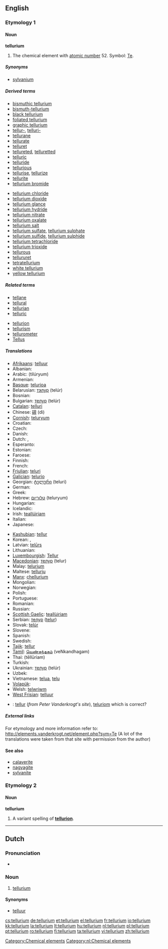 ==English==
{{elements|Te|antimony|Sb|iodine|I}}

===Etymology 1===

====Noun====
{{wikipedia}}
'''tellurium'''

# {{uncountable}} The chemical element with [[atomic number]] 52. Symbol: [[Te]].

=====Synonyms=====
* [[sylvanium]] {{qualifier|obsolete}}

=====Derived terms=====
{{der-top}}
* [[bismuthic tellurium]]
* [[bismuth-tellurium]]
* [[black tellurium]]
* [[foliated tellurium]]
* [[graphic tellurium]]
* [[tellur-]], [[telluri-]]
* [[tellurane]]
* [[tellurate]]
* [[telluret]]
* [[tellureted]], [[telluretted]]
* [[telluric]]
* [[telluride]]
* [[tellurious]]
* [[tellurise]], [[tellurize]]
* [[tellurite]]
* [[tellurium bromide]]
{{der-mid}}
* [[tellurium chloride]]
* [[tellurium dioxide]]
* [[tellurium glance]]
* [[tellurium hydride]]
* [[tellurium nitrate]]
* [[tellurium oxalate]]
* [[tellurium salt]]
* [[tellurium sulfate]], [[tellurium sulphate]]
* [[tellurium sulfide]], [[tellurium sulphide]]
* [[tellurium tetrachloride]]
* [[tellurium trioxide]]
* [[tellurous]]
* [[tellururet]]
* [[tetratellurium]]
* [[white tellurium]]
* [[yellow tellurium]]
{{der-bottom}}

=====Related terms=====
{{rel-top}}
* [[tellane]]
* [[tellural]]
* [[tellurian]]
* [[telluric]] {{qualifier|of the earth}}
{{rel-mid}}
* [[tellurion]]
* [[tellurism]]
* [[tellurometer]]
* [[Tellus]]
{{rel-bottom}}

=====Translations=====
{{trans-top|chemical element}}
* [[Afrikaans]]: [[telluur]]
* Albanian: {{t-|sq|telur|xs=Albanian}}
* Arabic: {{Arab|[[تيلوريوم]]}} (tilúryum) {{m}}
* Armenian: {{t-|hy|տելուր|tr=telur}}
* [[Basque]]: [[telurioa]]
* Belarusian: [[тэлур]] (telúr) {{m}}
* Bosnian: {{t-|bs|telur}}
* Bulgarian: [[телур]] (telúr) {{m}}
* [[Catalan]]: [[telluri]]
* Chinese: [[碲]] (dì)
* [[Cornish]]: [[teluryum]]
* Croatian: {{t+|hr|telurij}}
* Czech: {{t+|cs|tellur}}
* Danish: {{t-|da|tellur}}
* Dutch: {{t+|nl|telluur|n}}, {{t+|nl|tellurium|n}}
* Esperanto: {{t-|eo|teluro|xs=Esperanto}}
* Estonian: {{t-|et|telluur}}
* Faroese: {{t-|fo|tellur|xs=Faroese}}
* Finnish: {{t+|fi|telluuri}}
* French: {{t+|fr|tellure|m}}
* [[Friulian]]: [[teluri]]
* [[Galician]]: [[telurio]]
* Georgian: [[ტელური]] (teluri)
* German: {{t+|de|Tellur|n}}
* Greek: {{t+|el|τελλούριο|n|tr=telloúrio}}
* Hebrew: [[טלוריום]] (teluryum)
* Hungarian: {{t+|hu|tellúr}}
* Icelandic: {{t+|is|tellúr}}
* Irish: [[teallúiriam]]
* Italian: {{t+|it|tellurio|m}}
* Japanese: {{t+|ja|テルル|tr=teruru}}
{{trans-mid}}
* [[Kashubian]]: [[tellur]]
* Korean: {{t+|ko|텔루르|tr=tellureu|sc=Hang}}, {{t|ko|텔루륨|tr=telluryum|sc=Hang}}
* Latvian: [[telūrs]]
* Lithuanian: {{t+|lt|telūras|xs=Lithuanian}}
* [[Luxembourgish]]: [[Tellur]]
* [[Macedonian]]: [[телур]] (telur)
* Malay: [[telurium]]
* Maltese: [[tellurju]]
* [[Manx]]: [[çhellurium]]
* Mongolian: {{t-|mn|теллур|tr=tellur|sc=Cyrl|xs=Mongolian}}
* Norwegian: {{t-|no|tellur}}
* Polish: {{t+|pl|tellur|m}}
* Portuguese: {{t+|pt|telúrio|m}}
* Romanian: {{t+|ro|telur|n}}
* Russian: {{t+|ru|теллур|m|tr=tellúr}}
* [[Scottish Gaelic]]: [[teallùiriam]]
* Serbian: [[телур]] ([[telur]]) {{m}}
* Slovak: [[telúr]]
* Slovene: {{t+|sl|telur}}
* Spanish: {{t+|es|teluro|m}}
* Swedish: {{t+|sv|tellur|n}}
* [[Tajik]]: [[tellur]]
* [[Tamil]]: [[வெண்கந்தகம்]] (veNkandhagam)
* Thai: {{Thai|[[เทลลูเรียม]]}} (tēllūriam)
* Turkish: {{t+|tr|tellür}}
* Ukrainian: [[телур]] (telúr) {{m}}
* Uzbek: {{t-|uz|теллур|tr=tellur|sc=Cyrl|xs=Uzbek}}
* Vietnamese: [[telua]], [[telu]]
* [[Volapük]]: {{t|vo|telurin}}
* Welsh: [[telwriwm]]
* [[West Frisian]]: [[telluur]]
{{trans-bottom}}

{{checktrans}}

* {{ttbc|br}}: [[tellur]] (''from Peter Vanderkrogt's site''), [[teluriom]] {{m}} which is correct?

=====External links=====
For etymology and more information refer to:
http://elements.vanderkrogt.net/element.php?sym=Te
(A lot of the translations were taken from that site with permission from the author)

====See also====
* [[calaverite]]
* [[nagyagite]]
* [[sylvanite]]

===Etymology 2===

====Noun====
'''tellurium'''

# A variant spelling of '''[[tellurion]]'''.

[[Category:Chemical elements]]
----

==Dutch==
{{wikipedia|lang=nl}}

===Pronunciation===
* {{audio|Nl-tellurium.ogg|Audio}}

===Noun===
{{infl|nl|noun|g=n}}

# [[tellurium#English|tellurium]]

====Synonyms====
* [[telluur]]

[[Category:nl:Chemical elements]]

[[cs:tellurium]]
[[de:tellurium]]
[[et:tellurium]]
[[el:tellurium]]
[[fr:tellurium]]
[[io:tellurium]]
[[kk:tellurium]]
[[la:tellurium]]
[[lt:tellurium]]
[[hu:tellurium]]
[[nl:tellurium]]
[[pl:tellurium]]
[[pt:tellurium]]
[[ro:tellurium]]
[[fi:tellurium]]
[[ta:tellurium]]
[[vi:tellurium]]
[[zh:tellurium]]